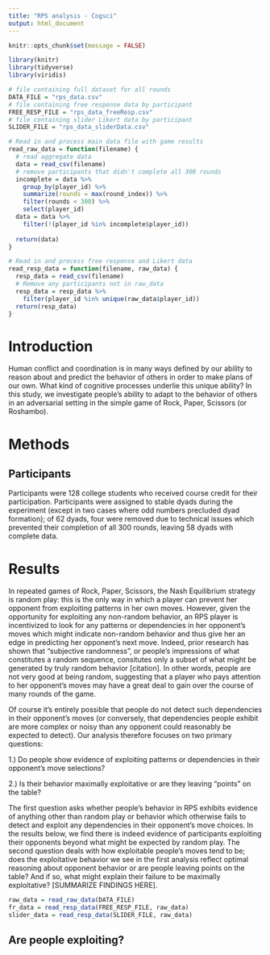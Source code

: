```yaml
---
title: "RPS analysis - Cogsci"
output: html_document
---
```


```r
knitr::opts_chunk$set(message = FALSE)

library(knitr)
library(tidyverse)
library(viridis)
```


```r
# file containing full dataset for all rounds
DATA_FILE = "rps_data.csv"
# file containing free response data by participant
FREE_RESP_FILE = "rps_data_freeResp.csv"
# file containing slider Likert data by participant
SLIDER_FILE = "rps_data_sliderData.csv"

```


```r
# Read in and process main data file with game results
read_raw_data = function(filename) {
  # read aggregate data
  data = read_csv(filename)
  # remove participants that didn't complete all 300 rounds
  incomplete = data %>%
    group_by(player_id) %>%
    summarize(rounds = max(round_index)) %>%
    filter(rounds < 300) %>%
    select(player_id)
  data = data %>%
    filter(!(player_id %in% incomplete$player_id))
  
  return(data)
}

# Read in and process free response and Likert data
read_resp_data = function(filename, raw_data) {
  resp_data = read_csv(filename)
  # Remove any participants not in raw_data
  resp_data = resp_data %>%
    filter(player_id %in% unique(raw_data$player_id))
  return(resp_data)
}

```




# Introduction #
Human conflict and coordination is in many ways defined by our ability to reason about and predict the behavior of others in order to make plans of our own. What kind of cognitive processes underlie this unique ability? In this study, we investigate people's ability to adapt to the behavior of others in an adversarial setting in the simple game of Rock, Paper, Scissors (or Roshambo). 

# Methods #

## Participants ##
Participants were 128 college students who received course credit for their participation. Participants were assigned to stable dyads during the experiment (except in two cases where odd numbers precluded dyad formation); of 62 dyads, four were removed due to technical issues which prevented their completion of all 300 rounds, leaving 58 dyads with complete data. 


# Results #
In repeated games of Rock, Paper, Scissors, the Nash Equilibrium strategy is random play: this is the only way in which a player can prevent her opponent from exploiting patterns in her own moves. However, given the opportunity for exploiting any non-random behavior, an RPS player is incentivized to look for any patterns or dependencies in her opponent's moves which might indicate non-random behavior and thus give her an edge in predicting her opponent's next move. Indeed, prior research has shown that "subjective randomness", or people's impressions of what constitutes a random sequence, consitutes only a subset of what might be generated by truly random behavior [citation]. In other words, people are not very good at being random, suggesting that a player who pays attention to her opponent's moves may have a great deal to gain over the course of many rounds of the game. 

Of course it's entirely possible that people do not detect such dependencies in their opponent's moves (or conversely, that dependencies people exhibit are more complex or noisy than any opponent could reasonably be expected to detect). Our analysis therefore focuses on two primary questions:

1.) Do people show evidence of exploiting patterns or dependencies in their opponent's move selections?

2.) Is their behavior maximally exploitative or are they leaving "points" on the table?

The first question asks whether people's behavior in RPS exhibits evidence of anything other than random play or behavior which otherwise fails to detect and exploit any dependencies in their opponent's move choices. In the results below, we find there is indeed evidence of participants exploiting their opponents beyond what might be expected by random play. The second question deals with how exploitable people's moves tend to be; does the exploitative behavior we see in the first analysis reflect optimal reasoning about opponent behavior or are people leaving points on the table? And if so, what might explain their failure to be maximally exploitative? [SUMMARIZE FINDINGS HERE].


```r
raw_data = read_raw_data(DATA_FILE)
fr_data = read_resp_data(FREE_RESP_FILE, raw_data)
slider_data = read_resp_data(SLIDER_FILE, raw_data)

```


## Are people exploiting? ##

```r

```








